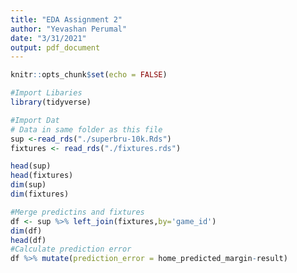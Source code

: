 ```yaml
---
title: "EDA Assignment 2"
author: "Yevashan Perumal"
date: "3/31/2021"
output: pdf_document
---
```


```r
knitr::opts_chunk$set(echo = FALSE)
```

```r
#Import Libaries
library(tidyverse)

```

```r
#Import Dat
# Data in same folder as this file
sup <-read_rds("./superbru-10k.Rds")
fixtures <- read_rds("./fixtures.rds")

head(sup)
head(fixtures)
dim(sup)
dim(fixtures)
```
```r
#Merge predictins and fixtures
df <- sup %>% left_join(fixtures,by='game_id')
dim(df)
head(df)
#Calculate prediction error
df %>% mutate(prediction_error = home_predicted_margin-result)
```

